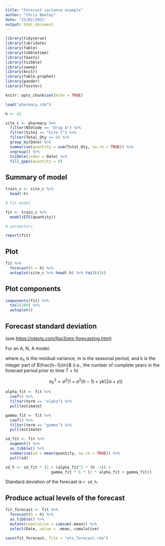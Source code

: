 ```yaml
---
title: "Forecast variance example"
author: "Chris Beeley"
date: "23/02/2021"
output: html_document
---
```


```r

library(tidyverse)
library(lubridate)
library(fable)
library(tibbletime)
library(feasts)
library(tsibble)
library(sweep)
library(knitr)
library(fable.prophet)
library(pander)
library(fasster)

knitr::opts_chunk$set(echo = TRUE)

load("pharmacy.rda")

h <- 42

site_c <- pharmacy %>% 
  filter(NSVCode == "Drug A") %>% 
  filter(Site1 == "Site C") %>%
  filter(Total_Qty >= 0) %>% 
  group_by(Date) %>%
  summarise(quantity = sum(Total_Qty, na.rm = TRUE)) %>% 
  ungroup() %>%  
  tsibble(index = Date) %>% 
  fill_gaps(quantity = 0)

```

## Summary of model

```r

train_c <- site_c %>% 
  head(-h)

# fit model

fit <- train_c %>%
  model(ETS(quantity))

# parameters

report(fit)

```

## Plot

```r

fit %>% 
  forecast(h = h) %>% 
  autoplot(site_c %>% head(-h) %>% tail(42))

```

## Plot components

```r

components(fit) %>%
  tail(100) %>% 
  autoplot()

```

## Forecast standard deviation

(see [https://otexts.com/fpp3/ets-forecasting.html](https://otexts.com/fpp3/ets-forecasting.html))

For an A, N, A model:

where $\sigma_{h}$ is the residual variance, m is the seasonal period, and k is the integer part of $\frac{h−1}{m}$ (i.e., the number of complete years in the forecast period prior to time T + h)

$$\sigma^2_{h} = \sigma^2(1 + \alpha^2(h -1) + \gamma k(2\alpha + \gamma))$$

```r

alpha_fit <- fit %>% 
  coef() %>% 
  filter(term == "alpha") %>% 
  pull(estimate)

gamma_fit <- fit %>% 
  coef() %>% 
  filter(term == "gamma") %>% 
  pull(estimate)

sd_fit <- fit %>% 
  augment() %>% 
  as_tibble() %>% 
  summarise(sd = mean(quantity, na.rm = TRUE)) %>% 
  pull(sd)

sd_h <- sd_fit * (1 + (alpha_fit^2 * (h -1)) + 
                    gamma_fit * 6 * (2 * alpha_fit + gamma_fit))

```

Standard deviation of the forecast is `r sd_h`.

## Produce actual levels of the forecast

```r

fit_forecast <- fit %>% 
  forecast(h = h) %>% 
  as_tibble() %>% 
  mutate(cumulative = cumsum(.mean)) %>% 
  select(Date, value = .mean, cumulative) 

save(fit_forecast, file = "ets_forecast.rda")

```
